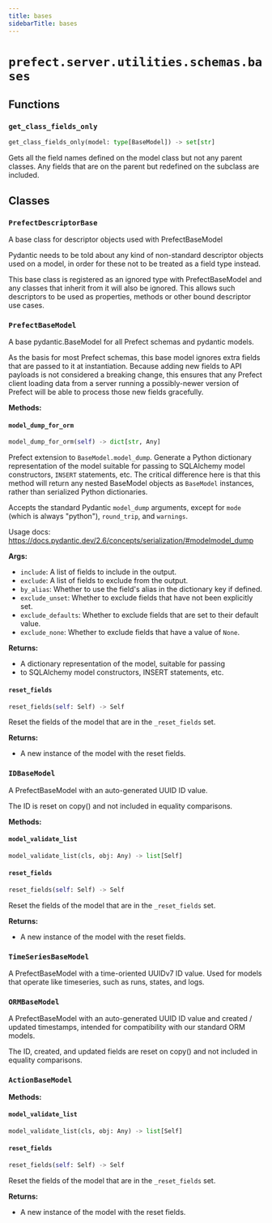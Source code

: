 ```yaml
---
title: bases
sidebarTitle: bases
---
```


# `prefect.server.utilities.schemas.bases`

## Functions

### `get_class_fields_only` <sup><a href="https://github.com/PrefectHQ/prefect/blob/main/src/prefect/server/utilities/schemas/bases.py#L22" target="_blank"><Icon icon="github" style="width: 14px; height: 14px;" /></a></sup>

```python
get_class_fields_only(model: type[BaseModel]) -> set[str]
```


Gets all the field names defined on the model class but not any parent classes.
Any fields that are on the parent but redefined on the subclass are included.


## Classes

### `PrefectDescriptorBase` <sup><a href="https://github.com/PrefectHQ/prefect/blob/main/src/prefect/server/utilities/schemas/bases.py#L31" target="_blank"><Icon icon="github" style="width: 14px; height: 14px;" /></a></sup>


A base class for descriptor objects used with PrefectBaseModel

Pydantic needs to be told about any kind of non-standard descriptor
objects used on a model, in order for these not to be treated as a field
type instead.

This base class is registered as an ignored type with PrefectBaseModel
and any classes that inherit from it will also be ignored. This allows
such descriptors to be used as properties, methods or other bound
descriptor use cases.


### `PrefectBaseModel` <sup><a href="https://github.com/PrefectHQ/prefect/blob/main/src/prefect/server/utilities/schemas/bases.py#L60" target="_blank"><Icon icon="github" style="width: 14px; height: 14px;" /></a></sup>


A base pydantic.BaseModel for all Prefect schemas and pydantic models.

As the basis for most Prefect schemas, this base model ignores extra
fields that are passed to it at instantiation. Because adding new fields to
API payloads is not considered a breaking change, this ensures that any
Prefect client loading data from a server running a possibly-newer version
of Prefect will be able to process those new fields gracefully.


**Methods:**

#### `model_dump_for_orm` <sup><a href="https://github.com/PrefectHQ/prefect/blob/main/src/prefect/server/utilities/schemas/bases.py#L125" target="_blank"><Icon icon="github" style="width: 14px; height: 14px;" /></a></sup>

```python
model_dump_for_orm(self) -> dict[str, Any]
```

Prefect extension to `BaseModel.model_dump`.  Generate a Python dictionary
representation of the model suitable for passing to SQLAlchemy model
constructors, `INSERT` statements, etc.  The critical difference here is that
this method will return any nested BaseModel objects as `BaseModel` instances,
rather than serialized Python dictionaries.

Accepts the standard Pydantic `model_dump` arguments, except for `mode` (which
is always "python"), `round_trip`, and `warnings`.

Usage docs: https://docs.pydantic.dev/2.6/concepts/serialization/#modelmodel_dump

**Args:**
- `include`: A list of fields to include in the output.
- `exclude`: A list of fields to exclude from the output.
- `by_alias`: Whether to use the field's alias in the dictionary key if defined.
- `exclude_unset`: Whether to exclude fields that have not been explicitly set.
- `exclude_defaults`: Whether to exclude fields that are set to their default
value.
- `exclude_none`: Whether to exclude fields that have a value of `None`.

**Returns:**
- A dictionary representation of the model, suitable for passing
- to SQLAlchemy model constructors, INSERT statements, etc.


#### `reset_fields` <sup><a href="https://github.com/PrefectHQ/prefect/blob/main/src/prefect/server/utilities/schemas/bases.py#L109" target="_blank"><Icon icon="github" style="width: 14px; height: 14px;" /></a></sup>

```python
reset_fields(self: Self) -> Self
```

Reset the fields of the model that are in the `_reset_fields` set.

**Returns:**
- A new instance of the model with the reset fields.


### `IDBaseModel` <sup><a href="https://github.com/PrefectHQ/prefect/blob/main/src/prefect/server/utilities/schemas/bases.py#L192" target="_blank"><Icon icon="github" style="width: 14px; height: 14px;" /></a></sup>


A PrefectBaseModel with an auto-generated UUID ID value.

The ID is reset on copy() and not included in equality comparisons.


**Methods:**

#### `model_validate_list` <sup><a href="https://github.com/PrefectHQ/prefect/blob/main/src/prefect/_internal/schemas/bases.py#L56" target="_blank"><Icon icon="github" style="width: 14px; height: 14px;" /></a></sup>

```python
model_validate_list(cls, obj: Any) -> list[Self]
```

#### `reset_fields` <sup><a href="https://github.com/PrefectHQ/prefect/blob/main/src/prefect/_internal/schemas/bases.py#L85" target="_blank"><Icon icon="github" style="width: 14px; height: 14px;" /></a></sup>

```python
reset_fields(self: Self) -> Self
```

Reset the fields of the model that are in the `_reset_fields` set.

**Returns:**
- A new instance of the model with the reset fields.


### `TimeSeriesBaseModel` <sup><a href="https://github.com/PrefectHQ/prefect/blob/main/src/prefect/server/utilities/schemas/bases.py#L207" target="_blank"><Icon icon="github" style="width: 14px; height: 14px;" /></a></sup>


A PrefectBaseModel with a time-oriented UUIDv7 ID value.  Used for models that
operate like timeseries, such as runs, states, and logs.


### `ORMBaseModel` <sup><a href="https://github.com/PrefectHQ/prefect/blob/main/src/prefect/server/utilities/schemas/bases.py#L216" target="_blank"><Icon icon="github" style="width: 14px; height: 14px;" /></a></sup>


A PrefectBaseModel with an auto-generated UUID ID value and created /
updated timestamps, intended for compatibility with our standard ORM models.

The ID, created, and updated fields are reset on copy() and not included in
equality comparisons.


### `ActionBaseModel` <sup><a href="https://github.com/PrefectHQ/prefect/blob/main/src/prefect/server/utilities/schemas/bases.py#L238" target="_blank"><Icon icon="github" style="width: 14px; height: 14px;" /></a></sup>

**Methods:**

#### `model_validate_list` <sup><a href="https://github.com/PrefectHQ/prefect/blob/main/src/prefect/_internal/schemas/bases.py#L56" target="_blank"><Icon icon="github" style="width: 14px; height: 14px;" /></a></sup>

```python
model_validate_list(cls, obj: Any) -> list[Self]
```

#### `reset_fields` <sup><a href="https://github.com/PrefectHQ/prefect/blob/main/src/prefect/_internal/schemas/bases.py#L85" target="_blank"><Icon icon="github" style="width: 14px; height: 14px;" /></a></sup>

```python
reset_fields(self: Self) -> Self
```

Reset the fields of the model that are in the `_reset_fields` set.

**Returns:**
- A new instance of the model with the reset fields.

